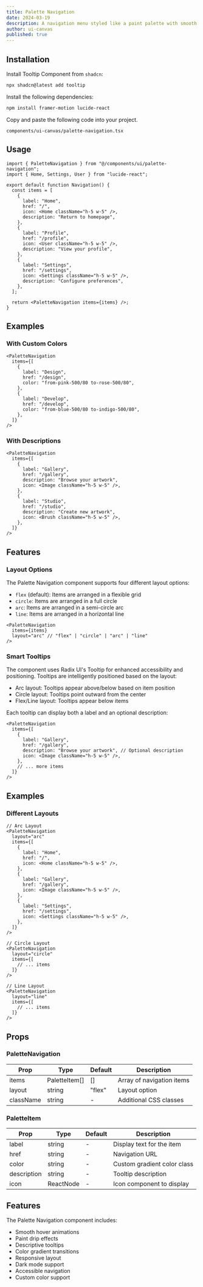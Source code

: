 ```yaml
---
title: Palette Navigation
date: 2024-03-19
description: A navigation menu styled like a paint palette with smooth color transitions and interactive effects.
author: ui-canvas
published: true
---
```


<ComponentPreview name="palette-navigation-demo" />

## Installation

<Steps>

<Step>Install Tooltip Component from `shadcn`:</Step>

```bash
npx shadcn@latest add tooltip
```

<Step>Install the following dependencies:</Step>

```bash
npm install framer-motion lucide-react
```

<Step>Copy and paste the following code into your project.</Step>

`components/ui-canvas/palette-navigation.tsx`

<ComponentSource name="palette-navigation" />

</Steps>

## Usage

```tsx
import { PaletteNavigation } from "@/components/ui/palette-navigation";
import { Home, Settings, User } from "lucide-react";

export default function Navigation() {
  const items = [
    {
      label: "Home",
      href: "/",
      icon: <Home className="h-5 w-5" />,
      description: "Return to homepage",
    },
    {
      label: "Profile",
      href: "/profile",
      icon: <User className="h-5 w-5" />,
      description: "View your profile",
    },
    {
      label: "Settings",
      href: "/settings",
      icon: <Settings className="h-5 w-5" />,
      description: "Configure preferences",
    },
  ];

  return <PaletteNavigation items={items} />;
}
```

## Examples

### With Custom Colors

```tsx
<PaletteNavigation
  items={[
    {
      label: "Design",
      href: "/design",
      color: "from-pink-500/80 to-rose-500/80",
    },
    {
      label: "Develop",
      href: "/develop",
      color: "from-blue-500/80 to-indigo-500/80",
    },
  ]}
/>
```

### With Descriptions

```tsx
<PaletteNavigation
  items={[
    {
      label: "Gallery",
      href: "/gallery",
      description: "Browse your artwork",
      icon: <Image className="h-5 w-5" />,
    },
    {
      label: "Studio",
      href: "/studio",
      description: "Create new artwork",
      icon: <Brush className="h-5 w-5" />,
    },
  ]}
/>
```

## Features

### Layout Options

The Palette Navigation component supports four different layout options:

- `flex` (default): Items are arranged in a flexible grid
- `circle`: Items are arranged in a full circle
- `arc`: Items are arranged in a semi-circle arc
- `line`: Items are arranged in a horizontal line

```tsx
<PaletteNavigation
  items={items}
  layout="arc" // "flex" | "circle" | "arc" | "line"
/>
```

### Smart Tooltips

The component uses Radix UI's Tooltip for enhanced accessibility and positioning. Tooltips are intelligently positioned based on the layout:

- Arc layout: Tooltips appear above/below based on item position
- Circle layout: Tooltips point outward from the center
- Flex/Line layout: Tooltips appear below items

Each tooltip can display both a label and an optional description:

```tsx
<PaletteNavigation
  items={[
    {
      label: "Gallery",
      href: "/gallery",
      description: "Browse your artwork", // Optional description
      icon: <Image className="h-5 w-5" />,
    },
    // ... more items
  ]}
/>
```

## Examples

### Different Layouts

```tsx
// Arc Layout
<PaletteNavigation
  layout="arc"
  items={[
    {
      label: "Home",
      href: "/",
      icon: <Home className="h-5 w-5" />,
    },
    {
      label: "Gallery",
      href: "/gallery",
      icon: <Image className="h-5 w-5" />,
    },
    {
      label: "Settings",
      href: "/settings",
      icon: <Settings className="h-5 w-5" />,
    },
  ]}
/>

// Circle Layout
<PaletteNavigation
  layout="circle"
  items={[
    // ... items
  ]}
/>

// Line Layout
<PaletteNavigation
  layout="line"
  items={[
    // ... items
  ]}
/>
```

## Props

### PaletteNavigation

| Prop      | Type          | Default | Description               |
| --------- | ------------- | ------- | ------------------------- |
| items     | PaletteItem[] | []      | Array of navigation items |
| layout    | string        | "flex"  | Layout option             |
| className | string        | -       | Additional CSS classes    |

### PaletteItem

| Prop        | Type      | Default | Description                 |
| ----------- | --------- | ------- | --------------------------- |
| label       | string    | -       | Display text for the item   |
| href        | string    | -       | Navigation URL              |
| color       | string    | -       | Custom gradient color class |
| description | string    | -       | Tooltip description         |
| icon        | ReactNode | -       | Icon component to display   |

## Features

The Palette Navigation component includes:

- Smooth hover animations
- Paint drip effects
- Descriptive tooltips
- Color gradient transitions
- Responsive layout
- Dark mode support
- Accessible navigation
- Custom color support

```

```
